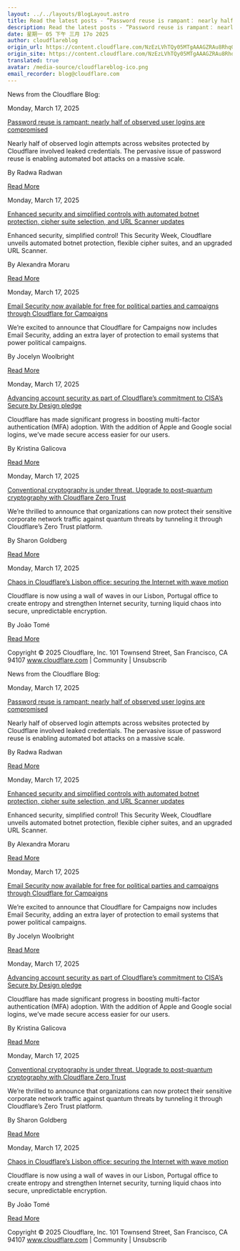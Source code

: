 ```yaml
---
layout: ../../layouts/BlogLayout.astro
title: Read the latest posts - ”Password reuse is rampant： nearly half of observed user logins are compromised”
description: Read the latest posts - ”Password reuse is rampant： nearly half of observed user logins are compromised”
date: 星期一 05 下午 三月 17o 2025
author: cloudflareblog
origin_url: https://content.cloudflare.com/NzEzLVhTQy05MTgAAAGZRAu8RhqGpiz9YqdRyO6OinmBZ-5hG-dyM9cXAXRUL2JzRUBu_XqWqwL6as7f1TkSVrKzAMY=
origin_site: https://content.cloudflare.com/NzEzLVhTQy05MTgAAAGZRAu8RhqGpiz9YqdRyO6OinmBZ-5hG-dyM9cXAXRUL2JzRUBu_XqWqwL6as7f1TkSVrKzAMY=
translated: true
avatar: /media-source/cloudflareblog-ico.png
email_recorder: blog@cloudflare.com
---
```



<Reference client:only="react" title="Read the latest posts - ”Password reuse is rampant： nearly half of observed user logins are compromised”" url="https://content.cloudflare.com/NzEzLVhTQy05MTgAAAGZRAu8RhqGpiz9YqdRyO6OinmBZ-5hG-dyM9cXAXRUL2JzRUBu_XqWqwL6as7f1TkSVrKzAMY=" />

<Detail client:only="react">
	News from the Cloudflare Blog:

Monday, March 17, 2025

[Password reuse is rampant: nearly half of observed user logins are compromised](https://content.cloudflare.com/NzEzLVhTQy05MTgAAAGZRAu8RhqGpiz9YqdRyO6OinmBZ-5hG-dyM9cXAXRUL2JzRUBu_XqWqwL6as7f1TkSVrKzAMY=)

Nearly half of observed login attempts across websites protected by Cloudflare involved leaked credentials. The pervasive issue of password reuse is enabling automated bot attacks on a massive scale.

By Radwa Radwan

[Read More](https://content.cloudflare.com/NzEzLVhTQy05MTgAAAGZRAu8RhqGpiz9YqdRyO6OinmBZ-5hG-dyM9cXAXRUL2JzRUBu_XqWqwL6as7f1TkSVrKzAMY=)

Monday, March 17, 2025

[Enhanced security and simplified controls with automated botnet protection, cipher suite selection, and URL Scanner updates](https://content.cloudflare.com/NzEzLVhTQy05MTgAAAGZRAu8RsBiZAJf9ggC7xO8xU7tfXb90ej_FSbEuzr-uyah3SdfDv_X6xA3qQfurM_KEN7rCsc=)

Enhanced security, simplified control! This Security Week, Cloudflare unveils automated botnet protection, flexible cipher suites, and an upgraded URL Scanner.

By Alexandra Moraru

[Read More](https://content.cloudflare.com/NzEzLVhTQy05MTgAAAGZRAu8RsBiZAJf9ggC7xO8xU7tfXb90ej_FSbEuzr-uyah3SdfDv_X6xA3qQfurM_KEN7rCsc=)

Monday, March 17, 2025

[Email Security now available for free for political parties and campaigns through Cloudflare for Campaigns](https://content.cloudflare.com/NzEzLVhTQy05MTgAAAGZRAu8RogtNtqCraAEHQrWXCbptiJDrZ8Ntwc9QQDgL1voKgGO9A9WZgz4STcr0gAvLQyxn78=)

We’re excited to announce that Cloudflare for Campaigns now includes Email Security, adding an extra layer of protection to email systems that power political campaigns.

By Jocelyn Woolbright

[Read More](https://content.cloudflare.com/NzEzLVhTQy05MTgAAAGZRAu8RogtNtqCraAEHQrWXCbptiJDrZ8Ntwc9QQDgL1voKgGO9A9WZgz4STcr0gAvLQyxn78=)

Monday, March 17, 2025

[Advancing account security as part of Cloudflare’s commitment to CISA’s Secure by Design pledge](https://content.cloudflare.com/NzEzLVhTQy05MTgAAAGZRAu8RpqaNWZlZPhcFuOkQcdot-JM0Po34fJce3Qi7Z96xbifBFBg1O91A5TwysBrxLmks9U=)

Cloudflare has made significant progress in boosting multi-factor authentication (MFA) adoption. With the addition of Apple and Google social logins, we’ve made secure access easier for our users.

By Kristina Galicova

[Read More](https://content.cloudflare.com/NzEzLVhTQy05MTgAAAGZRAu8RpqaNWZlZPhcFuOkQcdot-JM0Po34fJce3Qi7Z96xbifBFBg1O91A5TwysBrxLmks9U=)

Monday, March 17, 2025

[Conventional cryptography is under threat. Upgrade to post-quantum cryptography with Cloudflare Zero Trust](https://content.cloudflare.com/NzEzLVhTQy05MTgAAAGZRAu8RrudIyGiS-S09Pt0-lue_pr3_udpmAKEijV6nNZjJjbytUriOVNY-3YXexYDBZFTSJ0=)

We’re thrilled to announce that organizations can now protect their sensitive corporate network traffic against quantum threats by tunneling it through Cloudflare’s Zero Trust platform.

By Sharon Goldberg

[Read More](https://content.cloudflare.com/NzEzLVhTQy05MTgAAAGZRAu8RrudIyGiS-S09Pt0-lue_pr3_udpmAKEijV6nNZjJjbytUriOVNY-3YXexYDBZFTSJ0=)

Monday, March 17, 2025

[Chaos in Cloudflare’s Lisbon office: securing the Internet with wave motion](https://content.cloudflare.com/NzEzLVhTQy05MTgAAAGZRAu8RveXtKJaFG1bQFi5_VgnMS0hmG-Fo0c9gGIyA62PYBkmZ_5fTyWo19bLVsEP5UM6Kxo=)

Cloudflare is now using a wall of waves in our Lisbon, Portugal office to create entropy and strengthen Internet security, turning liquid chaos into secure, unpredictable encryption.

By João Tomé

[Read More](https://content.cloudflare.com/NzEzLVhTQy05MTgAAAGZRAu8RveXtKJaFG1bQFi5_VgnMS0hmG-Fo0c9gGIyA62PYBkmZ_5fTyWo19bLVsEP5UM6Kxo=)

Copyright © 2025 Cloudflare, Inc. 101 Townsend Street, San Francisco, CA 94107 www.cloudflare.com | Community | Unsubscrib
</Detail>

News from the Cloudflare Blog:

Monday, March 17, 2025

[Password reuse is rampant: nearly half of observed user logins are compromised](https://content.cloudflare.com/NzEzLVhTQy05MTgAAAGZRAu8RhqGpiz9YqdRyO6OinmBZ-5hG-dyM9cXAXRUL2JzRUBu_XqWqwL6as7f1TkSVrKzAMY=)

Nearly half of observed login attempts across websites protected by Cloudflare involved leaked credentials. The pervasive issue of password reuse is enabling automated bot attacks on a massive scale.

By Radwa Radwan

[Read More](https://content.cloudflare.com/NzEzLVhTQy05MTgAAAGZRAu8RhqGpiz9YqdRyO6OinmBZ-5hG-dyM9cXAXRUL2JzRUBu_XqWqwL6as7f1TkSVrKzAMY=)

Monday, March 17, 2025

[Enhanced security and simplified controls with automated botnet protection, cipher suite selection, and URL Scanner updates](https://content.cloudflare.com/NzEzLVhTQy05MTgAAAGZRAu8RsBiZAJf9ggC7xO8xU7tfXb90ej_FSbEuzr-uyah3SdfDv_X6xA3qQfurM_KEN7rCsc=)

Enhanced security, simplified control! This Security Week, Cloudflare unveils automated botnet protection, flexible cipher suites, and an upgraded URL Scanner.

By Alexandra Moraru

[Read More](https://content.cloudflare.com/NzEzLVhTQy05MTgAAAGZRAu8RsBiZAJf9ggC7xO8xU7tfXb90ej_FSbEuzr-uyah3SdfDv_X6xA3qQfurM_KEN7rCsc=)

Monday, March 17, 2025

[Email Security now available for free for political parties and campaigns through Cloudflare for Campaigns](https://content.cloudflare.com/NzEzLVhTQy05MTgAAAGZRAu8RogtNtqCraAEHQrWXCbptiJDrZ8Ntwc9QQDgL1voKgGO9A9WZgz4STcr0gAvLQyxn78=)

We’re excited to announce that Cloudflare for Campaigns now includes Email Security, adding an extra layer of protection to email systems that power political campaigns.

By Jocelyn Woolbright

[Read More](https://content.cloudflare.com/NzEzLVhTQy05MTgAAAGZRAu8RogtNtqCraAEHQrWXCbptiJDrZ8Ntwc9QQDgL1voKgGO9A9WZgz4STcr0gAvLQyxn78=)

Monday, March 17, 2025

[Advancing account security as part of Cloudflare’s commitment to CISA’s Secure by Design pledge](https://content.cloudflare.com/NzEzLVhTQy05MTgAAAGZRAu8RpqaNWZlZPhcFuOkQcdot-JM0Po34fJce3Qi7Z96xbifBFBg1O91A5TwysBrxLmks9U=)

Cloudflare has made significant progress in boosting multi-factor authentication (MFA) adoption. With the addition of Apple and Google social logins, we’ve made secure access easier for our users.

By Kristina Galicova

[Read More](https://content.cloudflare.com/NzEzLVhTQy05MTgAAAGZRAu8RpqaNWZlZPhcFuOkQcdot-JM0Po34fJce3Qi7Z96xbifBFBg1O91A5TwysBrxLmks9U=)

Monday, March 17, 2025

[Conventional cryptography is under threat. Upgrade to post-quantum cryptography with Cloudflare Zero Trust](https://content.cloudflare.com/NzEzLVhTQy05MTgAAAGZRAu8RrudIyGiS-S09Pt0-lue_pr3_udpmAKEijV6nNZjJjbytUriOVNY-3YXexYDBZFTSJ0=)

We’re thrilled to announce that organizations can now protect their sensitive corporate network traffic against quantum threats by tunneling it through Cloudflare’s Zero Trust platform.

By Sharon Goldberg

[Read More](https://content.cloudflare.com/NzEzLVhTQy05MTgAAAGZRAu8RrudIyGiS-S09Pt0-lue_pr3_udpmAKEijV6nNZjJjbytUriOVNY-3YXexYDBZFTSJ0=)

Monday, March 17, 2025

[Chaos in Cloudflare’s Lisbon office: securing the Internet with wave motion](https://content.cloudflare.com/NzEzLVhTQy05MTgAAAGZRAu8RveXtKJaFG1bQFi5_VgnMS0hmG-Fo0c9gGIyA62PYBkmZ_5fTyWo19bLVsEP5UM6Kxo=)

Cloudflare is now using a wall of waves in our Lisbon, Portugal office to create entropy and strengthen Internet security, turning liquid chaos into secure, unpredictable encryption.

By João Tomé

[Read More](https://content.cloudflare.com/NzEzLVhTQy05MTgAAAGZRAu8RveXtKJaFG1bQFi5_VgnMS0hmG-Fo0c9gGIyA62PYBkmZ_5fTyWo19bLVsEP5UM6Kxo=)

Copyright © 2025 Cloudflare, Inc. 101 Townsend Street, San Francisco, CA 94107 www.cloudflare.com | Community | Unsubscrib


